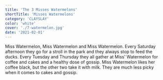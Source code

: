 ```yaml
---
title: 'The 3 Misses Watermelons'
shortTitle: 'Misses Watermelons'
category: 'CLAYSLAY'
color: 'white'
cover: './7-watermelon.jpg'
date: '2021-02-01'
---
```


Miss Watermelon, Miss Watermelon and Miss Watermelon. Every Saturday afternoon they go for a stroll in the park and they always stop to feed the ducks. Every Tuesday and Thursday they all gather at Miss' Watermelon for coffee and cakes and a healthy dose of gossip. Miss Watermelon likes her coffee black, but the other two take it with milk. They are much less picky when it comes to cakes and gossip.
